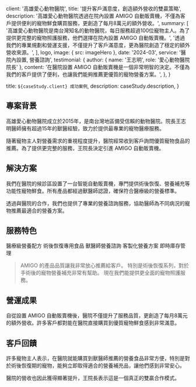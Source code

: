 
  client: '高雄愛心動物醫院',
  title: '提升客戶滿意度，創造額外營收的雙贏策略',
  description:
    '高雄愛心動物醫院透過在院內設置 AMIGO 自動販賣機，不僅為客戶提供便利的寵物鮮食購買服務，更創造了每月8萬元的額外營收。',
  summary: [
    '高雄愛心動物醫院是南台灣知名的動物醫院，每日服務超過100位寵物主人。為了提供更完整的寵物照護服務，他們選擇在院內設置 AMIGO 自動販賣機。',
    '透過我們的專業規劃和營運支援，不僅提升了客戶滿意度，更為醫院創造了穩定的額外營收來源。',
  ],
  logo,
  image: { src: imageHero },
  date: '2024-03',
  service: '醫院內設置, 營養諮詢',
  testimonial: {
    author: { name: '王志明', role: '愛心動物醫院 院長' },
    content:
      '在醫院設置 AMIGO 自動販賣機是一個非常明智的決定。不僅為我們的客戶提供了便利，也讓我們能夠推薦更優質的寵物營養方案。',
  },
}

  title: `${caseStudy.client} 成功案例`,
  description: caseStudy.description,
}

## 專案背景

高雄愛心動物醫院成立於2015年，是南台灣地區備受信賴的動物醫院。院長王志明醫師擁有超過15年的獸醫經驗，致力於提供最專業的寵物醫療服務。

隨著寵物主人對營養需求的重視程度提升，醫院經常收到客戶詢問優質寵物食品的推薦。為了提供更完整的服務，王院長決定引進 AMIGO 自動販賣機。

## 解決方案

我們在醫院的候診區設置了一台智能自動販賣機，專門提供術後恢復、營養補充等功能性寵物鮮食。所有產品都經過獸醫師認證，確保符合醫療級的營養標準。

透過與醫院的合作，我們也提供了專業的營養諮詢服務，協助醫師為不同病況的寵物推薦最適合的營養方案。

## 服務特色

<TagList>
  <TagListItem>醫療級營養配方</TagListItem>
  <TagListItem>術後恢復專用食品</TagListItem>
  <TagListItem>獸醫師營養諮詢</TagListItem>
  <TagListItem>客製化營養方案</TagListItem>
  <TagListItem>即時庫存管理</TagListItem>
</TagList>

<Blockquote
  author={{ name: '王志明', role: '愛心動物醫院 院長' }}
  image={{ src: imageDrWang }}
>
  AMIGO 的產品品質讓我非常放心推薦給客戶。
  特別是術後恢復系列，對於手術後的寵物營養補充非常有幫助。
  現在我們能提供更全面的寵物照護服務。
</Blockquote>

## 營運成果

<StatList>
  <StatListItem value="8萬元" label="月額外營收" />
  <StatListItem value="98%" label="客戶推薦率" />
  <StatListItem value="3個月" label="投資回本時間" />
  <StatListItem value="200+" label="每月服務客戶數" />
</StatList>

自從設置 AMIGO 自動販賣機後，醫院不僅提升了服務品質，更創造了每月8萬元的額外營收。許多客戶都對能在醫院直接購買到優質寵物鮮食感到非常滿意。

## 客戶回饋

許多寵物主人表示，在醫院就能購買到獸醫師推薦的營養食品非常方便，特別是對於術後恢復期的寵物，能夠立即取得適合的營養補充品，讓他們感到非常安心。

醫院的營收也因此獲得顯著提升，王院長表示這是一個真正的雙贏合作模式。
